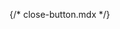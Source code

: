 {/* close-button.mdx */}


<Meta of={comStories} name="Docs"/>

<Title />
<Subtitle />
<Description />

> #### [Bootstrap ~5.3.0 Documentation on Close Button](https://getbootstrap.com/docs/5.3/components/close-button/)
> * [Close Button](https://getbootstrap.com/docs/5.3/components/close-button/#example)
> * [Disabled state](https://getbootstrap.com/docs/5.3/components/close-button/#disabled-state)
> * [Dark variant](https://getbootstrap.com/docs/5.3/components/close-button/#dark-variant)

Provide an option to dismiss or close a component with .btn-close. Default styling is limited, but highly customizable.
Modify the Sass variables to replace the default background-image. Be sure to include text for screen readers,
as we have done with aria-label.


<Primary />

## Properties
<Controls />

## Attributes:
* `attributes`: A list of HTML attributes for the close button element.

## Slots:
* N/A

<Stories of={comStories} />

### Examples:

**Example #1** Dismissible Alert close button
```
{% if dismissible %}
  {% if not dismissible_attributes %}
   {% set dismissible_attributes = create_attribute() %}
  {% endif %}
  {% set dismissible_attributes = dismissible_attributes.setAttribute('data-bs-dismiss', 'alert') %}
  {% include 'varbase_components:close-button' with {
      size: 'btn-sm',
      attributes: dismissible_attributes
    } only %}
{% endif %}
```

## Source code
[//]: # (Twig Template source code)
<Source code={templateSource} />
